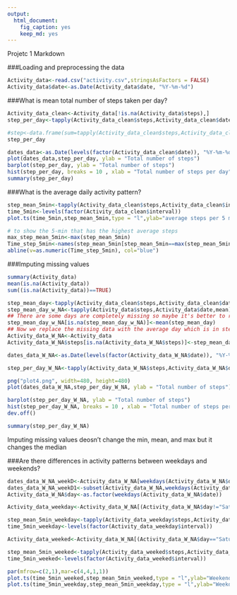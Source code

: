 ```yaml
---
output: 
  html_document: 
    fig_caption: yes
    keep_md: yes
---
```


Projetc 1 Markdown

###Loading and preprocessing the data
```r
Activity_data<-read.csv("activity.csv",stringsAsFactors = FALSE)
Activity_data$date<-as.Date(Activity_data$date, "%Y-%m-%d")
```

###What is mean total number of steps taken per day?
```r
Activity_data_clean<-Activity_data[!is.na(Activity_data$steps),]
step_per_day<-tapply(Activity_data_clean$steps,Activity_data_clean$date,sum)

#step<-data.frame(sum=tapply(Activity_data_clean$steps,Activity_data_clean$date,sum))
step_per_day
```


```r
dates_data<-as.Date(levels(factor(Activity_data_clean$date)), "%Y-%m-%d")
plot(dates_data,step_per_day, ylab = "Total number of steps")
barplot(step_per_day, ylab = "Total number of steps")
hist(step_per_day, breaks = 10 , xlab = "Total number of steps per day",main="Histogram: steps per day")
summary(step_per_day)
```



###What is the average daily activity pattern? 
```r
step_mean_5min<-tapply(Activity_data_clean$steps,Activity_data_clean$interval,mean)
time_5min<-levels(factor(Activity_data_clean$interval))
plot.ts(time_5min,step_mean_5min,type = "l",ylab="average steps per 5 min", xlab="5-min hrmin")

# to show the 5-min that has the highest average steps
max_step_mean_5min<-max(step_mean_5min)
Time_step_5min<-names(step_mean_5min[step_mean_5min==max(step_mean_5min)])
abline(v=as.numeric(Time_step_5min), col="blue")
```



###Imputing missing values
```r
summary(Activity_data)
mean(is.na(Activity_data))
sum((is.na(Activity_data))==TRUE)

step_mean_day<-tapply(Activity_data_clean$steps,Activity_data_clean$date,mean)
step_mean_day_w_NA<-tapply(Activity_data$steps,Activity_data$date,mean)
## There are some days are completely missing so maybe it's better to replace them with average over all
step_mean_day_w_NA[is.na(step_mean_day_w_NA)]<-mean(step_mean_day)
## Now we replace the missing data with the average day which is in step_mean_day_w_NA 
Activity_data_W_NA<-Activity_data
Activity_data_W_NA$steps[is.na(Activity_data_W_NA$steps)]<-step_mean_day_w_NA[as.character(Activity_data_W_NA$date[is.na(Activity_data_W_NA$steps)])]

dates_data_W_NA<-as.Date(levels(factor(Activity_data_W_NA$date)), "%Y-%m-%d")

step_per_day_W_NA<-tapply(Activity_data_W_NA$steps,Activity_data_W_NA$date,sum)

png("plot4.png", width=480, height=480)
plot(dates_data_W_NA,step_per_day_W_NA, ylab = "Total number of steps")

barplot(step_per_day_W_NA, ylab = "Total number of steps")
hist(step_per_day_W_NA, breaks = 10 , xlab = "Total number of steps per day",main="Histogram: steps per day")
dev.off()

summary(step_per_day_W_NA)
```



Imputing missing values deosn't change the min, mean, and max but it changes the median

###Are there differences in activity patterns between weekdays and weekends?
```r
dates_data_W_NA_weekD<-Activity_data_W_NA[weekdays(Activity_data_W_NA$date)!="Saturday"|weekdays(Activity_data_W_NA$date)!="Sunday",]
dates_data_W_NA_weekD1<-subset(Activity_data_W_NA,weekdays(Activity_data_W_NA$date)!="Saturday"|weekdays(Activity_data_W_NA$date)!="Sunday")
Activity_data_W_NA$day<-as.factor(weekdays(Activity_data_W_NA$date))

Activity_data_weekday<-Activity_data_W_NA[(Activity_data_W_NA$day!="Saturday"&Activity_data_W_NA$day!="Sunday"),]

step_mean_5min_weekday<-tapply(Activity_data_weekday$steps,Activity_data_weekday$interval,mean)
time_5min_weekday<-levels(factor(Activity_data_weekday$interval))

Activity_data_weeked<-Activity_data_W_NA[(Activity_data_W_NA$day=="Saturday"|Activity_data_W_NA$day=="Sunday"),]

step_mean_5min_weeked<-tapply(Activity_data_weeked$steps,Activity_data_weeked$interval,mean)
time_5min_weeked<-levels(factor(Activity_data_weeked$interval))

par(mfrow=c(2,1),mar=c(4,4,1,1))
plot.ts(time_5min_weeked,step_mean_5min_weeked,type = "l",ylab="Weekend", xlab="5-min hrmin")
plot.ts(time_5min_weekday,step_mean_5min_weekday,type = "l",ylab="Weekday", xlab="5-min hrmin")
```
